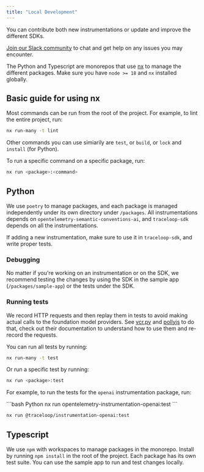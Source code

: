 ```yaml
---
title: "Local Development"
---
```


You can contribute both new instrumentations or update and improve the different SDKs.

[Join our Slack community](https://traceloop.com/slack) to chat and get help on any issues you may encounter.

The Python and Typescript are monorepos that use [nx](https://nx.dev) to manage the different packages.
Make sure you have `node >= 18` and `nx` installed globally.

## Basic guide for using nx

Most commands can be run from the root of the project. For example, to lint the entire project, run:

```bash
nx run-many -t lint
```

Other commands you can use simiarily are `test`, or `build`, or `lock` and `install` (for Python).

To run a specific command on a specific package, run:

```bash
nx run <package>:<command>
```

## Python

We use `poetry` to manage packages, and each package is managed independently under its own directory under `/packages`.
All instrumentations depends on `opentelemetry-semantic-conventions-ai`,
and `traceloop-sdk` depends on all the instrumentations.

If adding a new instrumentation, make sure to use it in `traceloop-sdk`, and write proper tests.

### Debugging

No matter if you're working on an instrumentation or on the SDK, we recommend testing the changes by using
the SDK in the sample app (`/packages/sample-app`) or the tests under the SDK.

### Running tests

We record HTTP requests and then replay them in tests to avoid making actual calls to the foundation model providers.
See [vcr.py](https://github.com/kevin1024/vcrpy) and [pollyjs](https://github.com/Netflix/pollyjs/) to do that, check out
their documentation to understand how to use them and re-record the requests.

You can run all tests by running:

```bash
nx run-many -t test
```

Or run a specific test by running:

```bash
nx run <package>:test
```

For example, to run the tests for the `openai` instrumentation package, run:

<CodeGroup>
```bash Python
nx run opentelemetry-instrumentation-openai:test
```

```bash Typescript
nx run @traceloop/instrumentation-openai:test
```

</CodeGroup>

## Typescript

We use `npm` with workspaces to manage packages in the monorepo. Install by running `npm install` in the root of the project.
Each package has its own test suite. You can use the sample app to run and test changes locally.
